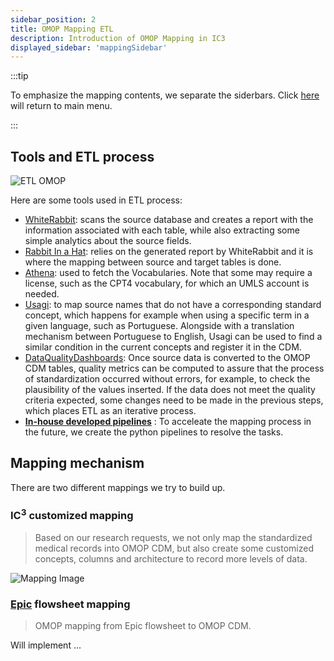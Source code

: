 ```yaml
---
sidebar_position: 2
title: OMOP Mapping ETL 
description: Introduction of OMOP Mapping in IC3
displayed_sidebar: 'mappingSidebar'
---
```


:::tip

To emphasize the mapping contents, we separate the siderbars. Click [here](/resources/OMOP/Introduction) will return to main menu. 

:::


## Tools and ETL process
 
![ETL OMOP](./omop_ETL.png)

Here are some tools used in ETL process: 
- [WhiteRabbit](https://github.com/OHDSI/WhiteRabbit): scans the source database and creates a report with the information associated with each table, while also extracting some simple analytics about the source fields.
- [Rabbit In a Hat](https://github.com/OHDSI/WhiteRabbit): relies on the generated report by WhiteRabbit and it is where the mapping between source and target tables is done. 
- [Athena](https://athena.ohdsi.org/): used to fetch the Vocabularies. Note that some may require a license, such as the CPT4 vocabulary, for which an UMLS account is needed.
- [Usagi](https://github.com/OHDSI/Usagi): to map source names that do not have a corresponding standard concept, which happens for example when using a specific term in a given language, such as Portuguese. Alongside with a translation mechanism between Portuguese to English, Usagi can be used to find a similar condition in the current concepts and register it in the CDM.
- [DataQualityDashboards](https://github.com/OHDSI/DataQualityDashboard): Once source data is converted to the OMOP CDM tables, quality metrics can be computed to assure that the process of standardization occurred without errors, for example, to check the plausibility of the values inserted. If the data does not meet the quality criteria expected, some changes need to be made in the previous steps, which places ETL as an iterative process.
- [**In-house developed pipelines**](https://github.com/Prisma-pResearch/OMOP/tree/main/IDR_to_OMOP/Python) : To acceleate the mapping process in the future, we create the python pipelines to resolve the tasks. 


## Mapping mechanism

There are two different mappings we try to build up.

### **IC<sup>3</sup> customized mapping**
> Based on our research requests, we not only map the standardized medical records into OMOP CDM, but also create some customized concepts, columns and architecture to record more levels of data.

![Mapping Image](./md_files/image36.png)


### **[Epic](https://www.epic.com/) flowsheet mapping**
> OMOP mapping from Epic flowsheet to OMOP CDM.

Will implement ...


